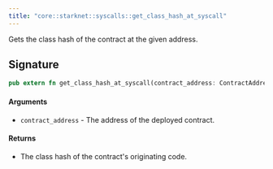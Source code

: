 ```yaml
---
title: "core::starknet::syscalls::get_class_hash_at_syscall"
---
```


Gets the class hash of the contract at the given address.

## Signature

```rust
pub extern fn get_class_hash_at_syscall(contract_address: ContractAddress) -> Result> implicits(GasBuiltin, System) nopanic;
```




#### Arguments

- `contract_address` - The address of the deployed contract.
#### Returns

- The class hash of the contract's originating code.

